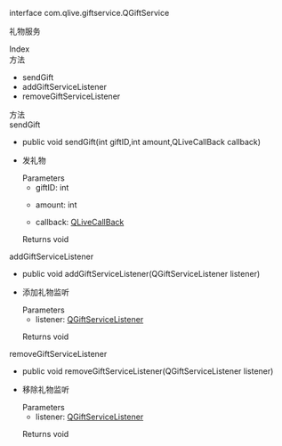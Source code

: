 <link rel="stylesheet" type="text/css" href="https://docs.qnsdk.com/styles/doc-v4-api.css" />
<div class="rtc-doc rtc-doc-page" id="rtc-doc">
<section class="rtc-doc-panel rtc-doc-describe rtc-doc-note">
                <p>interface com.qlive.giftservice.QGiftService</p>
                <p>礼物服务</p>
</section>
            <div class="rtc-doc-page-wrap">Index</div>
<section class="rtc-doc-panel">
        <div class="rtc-doc-page-title">方法</div>
        <ul class="rtc-doc-catalogue">
                <li><a onClick='document.location.replace(`${document.location.protocol}//${document.location.host}${document.location.pathname}${document.location.search}#sendGift`)'>sendGift</a></li>
                <li><a onClick='document.location.replace(`${document.location.protocol}//${document.location.host}${document.location.pathname}${document.location.search}#addGiftServiceListener`)'>addGiftServiceListener</a></li>
                <li><a onClick='document.location.replace(`${document.location.protocol}//${document.location.host}${document.location.pathname}${document.location.search}#removeGiftServiceListener`)'>removeGiftServiceListener</a></li>
        </ul>
</section>
<div class="rtc-doc-page-wrap">方法</div>
<section class="rtc-doc-panel">
<div class="rtc-doc-page-title rtc-doc-antor" id="sendGift">
sendGift</div>
<ul class="rtc-doc-page-container">
        <li class="rtc-doc-sign-signature">public void sendGift(int giftID,int amount,QLiveCallBack callback)</li>
    </li>
<li class="rtc-doc-page-description">
    <div class="rtc-doc-desc-wrap">
        <p>发礼物</p>
    </div>
<div class="rtc-doc-parameters-title">Parameters</div>
<ul class="rtc-doc-parameters">
    <li>
        <div>
            giftID: int
        </div>
                <p></p>
    </li>
    <li>
        <div>
            amount: int
        </div>
                <p></p>
    </li>
    <li>
        <div>
            callback: <a href='https://developer.qiniu.com/lowcode/api/12052/QLiveCallBack'>QLiveCallBack</a>
        </div>
                <p></p>
    </li>
</ul>
    <div class="rtc-doc-returns-title">Returns <span>void</span></div>
</li>
</ul>
</section>
<section class="rtc-doc-panel">
<div class="rtc-doc-page-title rtc-doc-antor" id="addGiftServiceListener">
addGiftServiceListener</div>
<ul class="rtc-doc-page-container">
        <li class="rtc-doc-sign-signature">public void addGiftServiceListener(QGiftServiceListener listener)</li>
    </li>
<li class="rtc-doc-page-description">
    <div class="rtc-doc-desc-wrap">
        <p>添加礼物监听</p>
    </div>
<div class="rtc-doc-parameters-title">Parameters</div>
<ul class="rtc-doc-parameters">
    <li>
        <div>
            listener: <a href='https://developer.qiniu.com/lowcode/api/12280/qgiftservicelistener'>QGiftServiceListener</a>
        </div>
                <p></p>
    </li>
</ul>
    <div class="rtc-doc-returns-title">Returns <span>void</span></div>
</li>
</ul>
</section>
<section class="rtc-doc-panel">
<div class="rtc-doc-page-title rtc-doc-antor" id="removeGiftServiceListener">
removeGiftServiceListener</div>
<ul class="rtc-doc-page-container">
        <li class="rtc-doc-sign-signature">public void removeGiftServiceListener(QGiftServiceListener listener)</li>
    </li>
<li class="rtc-doc-page-description">
    <div class="rtc-doc-desc-wrap">
        <p>移除礼物监听</p>
    </div>
<div class="rtc-doc-parameters-title">Parameters</div>
<ul class="rtc-doc-parameters">
    <li>
        <div>
            listener: <a href='https://developer.qiniu.com/lowcode/api/12280/qgiftservicelistener'>QGiftServiceListener</a>
        </div>
                <p></p>
    </li>
</ul>
    <div class="rtc-doc-returns-title">Returns <span>void</span></div>
</li>
</ul>
</section>
</div>



